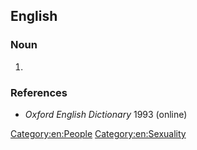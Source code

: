 ==English==

===Noun===
{{en-noun}}

# {{alt form|en|whoopsy}} {{gloss|in all senses}}

===References===
*''Oxford English Dictionary'' 1993 (online)

[[Category:en:People]]
[[Category:en:Sexuality]]